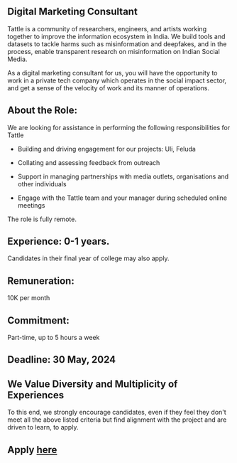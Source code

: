 ## Digital Marketing Consultant

Tattle is a community of researchers, engineers, and artists working together to improve the information ecosystem in India. 
We build tools and datasets to tackle harms such as misinformation and deepfakes, and in the process, enable transparent research on misinformation on Indian Social Media.

As a digital marketing consultant for us, you will have the opportunity to work in a private tech company which operates in the social impact sector, and get a sense of the velocity of work and its manner of operations.

## About the Role:

We are looking for assistance in performing the following responsibilities for Tattle

- Building and driving engagement for our projects: Uli, Feluda

- Collating and assessing feedback from outreach

- Support in managing partnerships with media outlets, organisations and other individuals

- Engage with the Tattle team and your manager during scheduled online meetings 

The role is fully remote.

## Experience: 0-1 years. 
Candidates in their final year of college may also apply.

## Remuneration: 
10K per month

## Commitment: 
Part-time, up to 5 hours a week

## Deadline: 30 May, 2024

## We Value Diversity and Multiplicity of Experiences

To this end, we strongly encourage candidates, even if they feel they don't meet all the above listed criteria but find alignment with the project and are driven to learn, to apply.


## Apply [here](https://forms.gle/YAJb6knTcyHDCWyS7)
